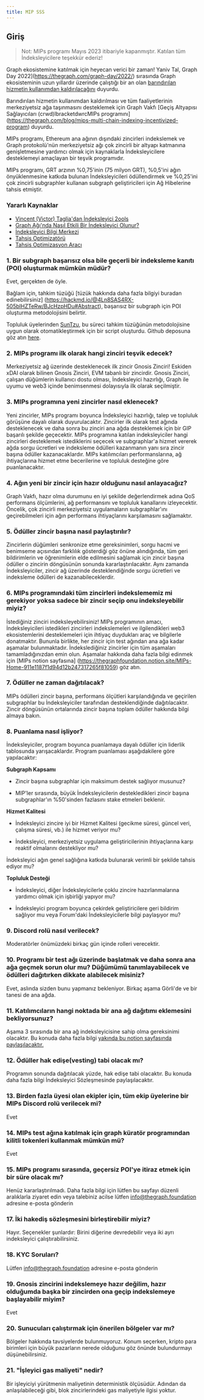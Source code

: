 ```yaml
---
title: MIP SSS
---
```


## Giriş

> Not: MIPs programı Mayıs 2023 itibariyle kapanmıştır. Katılan tüm İndeksleyicilere teşekkür ederiz!

Graph ekosistemine katılmak için heyecan verici bir zaman! Yaniv Tal, Graph Day 2022](https://thegraph.com/graph-day/2022/) sırasında Graph ekosisteminin uzun yıllardır üzerinde çalıştığı bir an olan [barındırılan hizmetin kullanımdan kaldırılacağını](https://thegraph.com/blog/sunsetting-hosted-service/) duyurdu.

Barındırılan hizmetin kullanımdan kaldırılması ve tüm faaliyetlerinin merkeziyetsiz ağa taşınmasını desteklemek için Graph Vakfı [Geçiş Altyapısı Sağlayıcıları (crwd)lbracketdwrcMIPs programını] (https://thegraph.com/blog/mips-multi-chain-indexing-incentivized-program) duyurdu.

MIPs programı, Ethereum ana ağının dışındaki zincirleri indekslemek ve Graph protokolü'nün merkeziyetsiz ağı çok zincirli bir altyapı katmanına genişletmesine yardımcı olmak için kaynaklarla İndeksleyicilere desteklemeyi amaçlayan bir teşvik programıdır.

MIPs programı, GRT arzının %0,75'inin (75 milyon GRT), %0,5'ini ağın önyüklenmesine katkıda bulunan İndeksleyicileri ödüllendirmek ve %0,25'ini çok zincirli subgraphler kullanan subgraph geliştiricileri için Ağ Hibelerine tahsis etmiştir.

### Yararlı Kaynaklar

- [Vincent (Victor) Taglia'dan İndeksleyici 2ools](https://indexer-2ools.vincenttaglia.com/#/)
- [Graph Ağı'nda Nasıl Etkili Bir İndeksleyici Olunur?](https://thegraph.com/blog/how-to-become-indexer/)
- [İndeksleyici Bilgi Merkezi](https://thegraph.academy/indexers/)
- [Tahsis Optimizatörü](https://github.com/graphprotocol/allocationopt.jl)
- [Tahsis Optimizasyon Aracı](https://github.com/anyblockanalytics/thegraph-allocation-optimization/)

### 1. Bir subgraph başarısız olsa bile geçerli bir indeksleme kanıtı (POI) oluşturmak mümkün müdür?

Evet, gerçekten de öyle.

Bağlam için, tahkim tüzüğü [tüzük hakkında daha fazla bilgiyi buradan edinebilirsiniz] (https://hackmd.io/@4Ln8SAS4RX-505bIHZTeRw/BJcHzpHDu#Abstract), başarısız bir subgraph için POI oluşturma metodolojisini belirtir.

Topluluk üyelerinden [SunTzu](https://github.com/suntzu93), bu süreci tahkim tüzüğünün metodolojisine uygun olarak otomatikleştirmek için bir script oluşturdu. Github deposuna göz atın [here](https://github.com/suntzu93/get_valid_poi_subgraph).

### 2. MIPs programı ilk olarak hangi zinciri teşvik edecek?

Merkeziyetsiz ağ üzerinde desteklenecek ilk zincir Gnosis Zinciri! Eskiden xDAI olarak bilinen Gnosis Zinciri, EVM tabanlı bir zincirdir. Gnosis Zinciri, çalışan düğümlerin kullanıcı dostu olması, İndeksleyici hazırlığı, Graph ile uyumu ve web3 içinde benimsenmesi dolayısıyla ilk olarak seçilmiştir.

### 3. MIPs programına yeni zincirler nasıl eklenecek?

Yeni zincirler, MIPs programı boyunca İndeksleyici hazırlığı, talep ve topluluk görüşüne dayalı olarak duyurulacaktır. Zincirler ilk olarak test ağında desteklenecek ve daha sonra bu zinciri ana ağda desteklemek için bir GIP başarılı şekilde geçecektir. MIPs programına katılan indeksleyiciler hangi zincirleri desteklemek istediklerini seçecek ve subgraphlar'a hizmet vererek ağda sorgu ücretleri ve indeksleme ödülleri kazanmanın yanı sıra zincir başına ödüller kazanacaklardır. MIPs katılımcıları performanslarına, ağ ihtiyaçlarına hizmet etme becerilerine ve topluluk desteğine göre puanlanacaktır.

### 4. Ağın yeni bir zincir için hazır olduğunu nasıl anlayacağız?

Graph Vakfı, hazır olma durumunu en iyi şekilde değerlendirmek adına QoS performans ölçümlerini, ağ performansını ve topluluk kanallarını izleyecektir. Öncelik, çok zincirli merkeziyetsiz uygulamaların subgraphlar'ını geçirebilmeleri için ağın performans ihtiyaçlarını karşılamasını sağlamaktır.

### 5. Ödüller zincir başına nasıl paylaştırılır?

Zincirlerin düğümleri senkronize etme gereksinimleri, sorgu hacmi ve benimseme açısından farklılık gösterdiği göz önüne alındığında, tüm geri bildirimlerin ve öğrenimlerin elde edilmesini sağlamak için zincir başına ödüller o zincirin döngüsünün sonunda kararlaştırılacaktır. Aynı zamanda İndeksleyiciler, zincir ağ üzerinde desteklendiğinde sorgu ücretleri ve indeksleme ödülleri de kazanabileceklerdir.

### 6. MIPs programındaki tüm zincirleri indekslememiz mi gerekiyor yoksa sadece bir zincir seçip onu indeksleyebilir miyiz?

İstediğiniz zinciri indeksleyebilirsiniz! MIPs programının amacı, İndeksleyicileri istedikleri zincirleri indekslemeleri ve ilgilendikleri web3 ekosistemlerini desteklemeleri için ihtiyaç duydukları araç ve bilgilerle donatmaktır. Bununla birlikte, her zincir için test ağından ana ağa kadar aşamalar bulunmaktadır. İndekslediğiniz zincirler için tüm aşamaları tamamladığınızdan emin olun. Aşamalar hakkında daha fazla bilgi edinmek için [MIPs notion sayfasına] (https://thegraphfoundation.notion.site/MIPs-Home-911e1187f1d94d12b247317265f81059) göz atın.

### 7. Ödüller ne zaman dağıtılacak?

MIPs ödülleri zincir başına, performans ölçütleri karşılandığında ve geçirilen subgraphlar bu İndeksleyiciler tarafından desteklendiğinde dağıtılacaktır. Zincir döngüsünün ortalarında zincir başına toplam ödüller hakkında bilgi almaya bakın.

### 8. Puanlama nasıl işliyor?

İndeksleyiciler, program boyunca puanlamaya dayalı ödüller için liderlik tablosunda yarışacaklardır. Program puanlaması aşağıdakilere göre yapılacaktır:

**Subgraph Kapsamı**

- Zincir başına subgraphlar için maksimum destek sağlıyor musunuz?

- MIP'ler sırasında, büyük İndeksleyicilerin destekledikleri zincir başına subgraphlar'ın %50'sinden fazlasını stake etmeleri beklenir.

**Hizmet Kalitesi**

- İndeksleyici zincire iyi bir Hizmet Kalitesi (gecikme süresi, güncel veri, çalışma süresi, vb.) ile hizmet veriyor mu?

- İndeksleyici, merkeziyetsiz uygulama geliştiricilerinin ihtiyaçlarına karşı reaktif olmalarını destekliyor mu?

İndeksleyici ağın genel sağlığına katkıda bulunarak verimli bir şekilde tahsis ediyor mu?

**Topluluk Desteği**

- İndeksleyici, diğer İndeksleyicilerle çoklu zincire hazırlanmalarına yardımcı olmak için işbirliği yapıyor mu?

- İndeksleyici program boyunca çekirdek geliştiricilere geri bildirim sağlıyor mu veya Forum'daki İndeksleyicilerle bilgi paylaşıyor mu?

### 9. Discord rolü nasıl verilecek?

Moderatörler önümüzdeki birkaç gün içinde rolleri verecektir.

### 10. Programı bir test ağı üzerinde başlatmak ve daha sonra ana ağa geçmek sorun olur mu? Düğümümü tanımlayabilecek ve ödülleri dağıtırken dikkate alabilecek misiniz?

Evet, aslında sizden bunu yapmanız bekleniyor. Birkaç aşama Görli'de ve bir tanesi de ana ağda.

### 11. Katılımcıların hangi noktada bir ana ağ dağıtımı eklemesini bekliyorsunuz?

Aşama 3 sırasında bir ana ağ indeksleyicisine sahip olma gereksinimi olacaktır. Bu konuda daha fazla bilgi [yakında bu notion sayfasında paylaşılacaktır.](https://thegraphfoundation.notion.site/MIPs-Home-911e1187f1d94d12b247317265f81059)

### 12. Ödüller hak edişe(vesting) tabi olacak mı?

Programın sonunda dağıtılacak yüzde, hak edişe tabi olacaktır. Bu konuda daha fazla bilgi İndeksleyici Sözleşmesinde paylaşılacaktır.

### 13. Birden fazla üyesi olan ekipler için, tüm ekip üyelerine bir MIPs Discord rolü verilecek mi?

Evet

### 14. MIPs test ağına katılmak için graph küratör programından kilitli tokenleri kullanmak mümkün mü?

Evet

### 15. MIPs programı sırasında, geçersiz POI'ye itiraz etmek için bir süre olacak mı?

Henüz kararlaştırılmadı. Daha fazla bilgi için lütfen bu sayfayı düzenli aralıklarla ziyaret edin veya talebiniz acilse lütfen info@thegraph.foundation adresine e-posta gönderin

### 17. İki hakediş sözleşmesini birleştirebilir miyiz?

Hayır. Seçenekler şunlardır: Birini diğerine devredebilir veya iki ayrı indeksleyici çalıştırabilirsiniz.

### 18. KYC Soruları?

Lütfen info@thegraph.foundation adresine e-posta gönderin

### 19. Gnosis zincirini indekslemeye hazır değilim, hazır olduğumda başka bir zincirden ona geçip indekslemeye başlayabilir miyim?

Evet

### 20. Sunucuları çalıştırmak için önerilen bölgeler var mı?

Bölgeler hakkında tavsiyelerde bulunmuyoruz. Konum seçerken, kripto para birimleri için büyük pazarların nerede olduğunu göz önünde bulundurmayı düşünebilirsiniz.

### 21. "İşleyici gas maliyeti" nedir?

Bir işleyiciyi yürütmenin maliyetinin deterministik ölçüsüdür. Adından da anlaşılabileceği gibi, blok zincirlerindeki gas maliyetiyle ilgisi yoktur.
